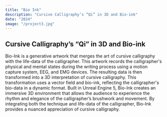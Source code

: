 ```yaml
---
title: "Bio Ink"
description: "Cursive Calligraphy’s “Qi” in 3D and Bio-ink"
date: "2024"
image: "/project3.jpg"
---
```


## Cursive Calligraphy’s “Qi” in 3D and Bio-ink

Bio-Ink is a generative artwork that merges the art of cursive calligraphy with the life-data of the calligrapher. This artwork records the calligrapher's physical and mental states during the writing process using a motion capture system, EEG, and EMG devices. The resulting data is then transformed into a 3D interpretation of cursive calligraphy. This transformation uses a vector field and bio-ink, reflecting the calligrapher's bio-data in a dynamic format. Built in Unreal Engine 5, Bio-Ink creates an immersive 3D environment that allows the audience to experience the rhythm and elegance of the calligrapher’s brushwork and movement. By integrating both the technique and life-data of the calligrapher, Bio-Ink provides a nuanced appreciation of cursive calligraphy.